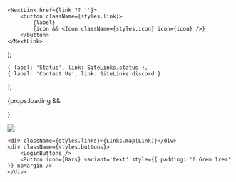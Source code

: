 
    <NextLink href={link ?? ''}>
        <button className={styles.link}>
            {label}
            {icon && <Icon className={styles.icon} icon={icon} />}
        </button>
    </NextLink>
);

    { label: 'Status', link: SiteLinks.status },
    { label: 'Contact Us', link: SiteLinks.discord }
];

{props.loading && <div className={styles.loading}><div className={styles.bar} /></div>}

<Container containerClass={styles.header}>
    <NextLink href='/'>
        <Image className={styles.brand} src='/icon_full.svg' width={244} height={35} />
    </NextLink>

    <div className={styles.links}>{Links.map(Link)}</div>
    <div className={styles.buttons}>
        <LoginButtons />
        <Button icon={Bars} variant='text' style={{ padding: '0.6rem 1rem' }} noMargin />
    </div>
</Container>